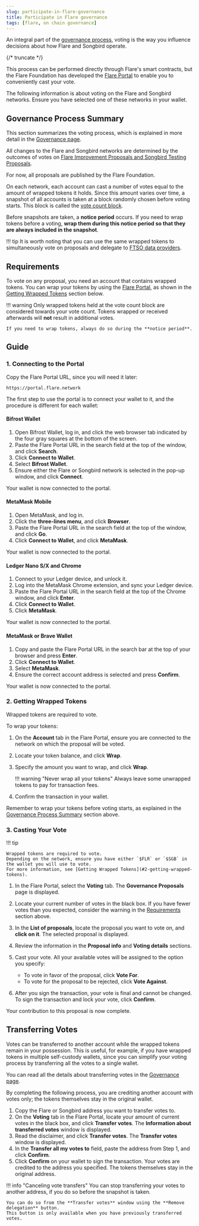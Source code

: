 ```yaml
---
slug: participate-in-flare-governance
title: Participate in Flare governance
tags: [flare, on chain governance]
---
```


An integral part of the [governance process](../../tech/governance.md), voting is the way you influence decisions about how Flare and Songbird operate.

{/* truncate */}

This process can be performed directly through Flare's smart contracts, but the Flare Foundation has developed the [Flare Portal](https://portal.flare.network) to enable you to conveniently cast your vote.

The following information is about voting on the Flare and Songbird networks.
Ensure you have selected one of these networks in your wallet.

## Governance Process Summary

This section summarizes the voting process, which is explained in more detail in the [Governance page](../../tech/governance.md).

All changes to the Flare and Songbird networks are determined by the outcomes of votes on [Flare Improvement Proposals and Songbird Testing Proposals](../../tech/governance.md#flare-improvement-proposals-and-songbird-test-proposals).

For now, all proposals are published by the Flare Foundation.

On each network, each account can cast a number of votes equal to the amount of wrapped tokens it holds.
Since this amount varies over time, a snapshot of all accounts is taken at a block randomly chosen before voting starts.
This block is called the [vote count block](../../tech/governance.md#the-vote-count-block).

Before snapshots are taken, a **notice period** occurs.
If you need to wrap tokens before a voting, **wrap them during this notice period so that they are always included in the snapshot**.

!!! tip
It is worth noting that you can use the same wrapped tokens to simultaneously vote on proposals and delegate to [FTSO data providers](glossary.md#data_provider).

## Requirements

To vote on any proposal, you need an account that contains wrapped tokens.
You can wrap your tokens by using the [Flare Portal](https://portal.flare.network), as shown in the [Getting Wrapped Tokens](#2-getting-wrapped-tokens) section below.

!!! warning
Only wrapped tokens held at the vote count block are considered towards your vote count.
Tokens wrapped or received afterwards will **not** result in additional votes.

    If you need to wrap tokens, always do so during the **notice period**.

## Guide

### 1. Connecting to the Portal

Copy the Flare Portal URL, since you will need it later:

```text
https://portal.flare.network
```

The first step to use the portal is to connect your wallet to it, and the procedure is different for each wallet:

#### Bifrost Wallet

1. Open Bifrost Wallet, log in, and click the web browser tab indicated by the four gray squares at the bottom of the screen.
2. Paste the Flare Portal URL in the search field at the top of the window, and click **Search**.
3. Click **Connect to Wallet**.
4. Select **Bifrost Wallet**.
5. Ensure either the Flare or Songbird network is selected in the pop-up window, and click **Connect**.

Your wallet is now connected to the portal.

#### MetaMask Mobile

1. Open MetaMask, and log in.
2. Click the **three-lines menu**, and click **Browser**.
3. Paste the Flare Portal URL in the search field at the top of the window, and click **Go**.
4. Click **Connect to Wallet**, and click **MetaMask**.

Your wallet is now connected to the portal.

#### Ledger Nano S/X and Chrome

1. Connect to your Ledger device, and unlock it.
2. Log into the MetaMask Chrome extension, and sync your Ledger device.
3. Paste the Flare Portal URL in the search field at the top of the Chrome window, and click **Enter**.
4. Click **Connect to Wallet**.
5. Click **MetaMask**.

Your wallet is now connected to the portal.

#### MetaMask or Brave Wallet

1. Copy and paste the Flare Portal URL in the search bar at the top of your browser and press **Enter**.
2. Click **Connect to Wallet**.
3. Select **MetaMask**.
4. Ensure the correct account address is selected and press **Confirm**.

Your wallet is now connected to the portal.

### 2. Getting Wrapped Tokens

Wrapped tokens are required to vote.

To wrap your tokens:

1. On the **Account** tab in the Flare Portal, ensure you are connected to the network on which the proposal will be voted.
2. Locate your token balance, and click **Wrap**.
3. Specify the amount you want to wrap, and click **Wrap**.

   !!! warning "Never wrap all your tokens"
   Always leave some unwrapped tokens to pay for transaction fees.

4. Confirm the transaction in your wallet.

Remember to wrap your tokens before voting starts, as explained in the [Governance Process Summary](#governance-process-summary) section above.

### 3. Casting Your Vote

!!! tip

    Wrapped tokens are required to vote.
    Depending on the network, ensure you have either `$FLR` or `$SGB` in the wallet you will use to vote.
    For more information, see [Getting Wrapped Tokens](#2-getting-wrapped-tokens).

1. In the Flare Portal, select the **Voting** tab.
   The **Governance Proposals** page is displayed.
2. Locate your current number of votes in the black box.
   If you have fewer votes than you expected, consider the warning in the [Requirements](#requirements) section above.
3. In the **List of proposals**, locate the proposal you want to vote on, and **click on it**.
   The selected proposal is displayed.
4. Review the information in the **Proposal info** and **Voting details** sections.
5. Cast your vote.
   All your available votes will be assigned to the option you specify:

   - To vote in favor of the proposal, click **Vote For**.
   - To vote for the proposal to be rejected, click **Vote Against**.

6. After you sign the transaction, your vote is final and cannot be changed.
   To sign the transaction and lock your vote, click **Confirm**.

Your contribution to this proposal is now complete.

## Transferring Votes

Votes can be transferred to another account while the wrapped tokens remain in your possession.
This is useful, for example, if you have wrapped tokens in multiple self-custody wallets, since you can simplify your voting process by transferring all the votes to a single wallet.

You can read all the details about transferring votes in the [Governance page](../../tech/governance.md#vote-transfer).

By completing the following process, you are crediting another account with votes only;
the tokens themselves stay in the original wallet.

1. Copy the Flare or Songbird address you want to transfer votes to.
2. On the **Voting** tab in the Flare Portal, locate your amount of current votes in the black box, and click **Transfer votes**.
   The **Information about transferred votes** window is displayed.
3. Read the disclaimer, and click **Transfer votes**.
   The **Transfer votes** window is displayed.
4. In the **Transfer all my votes to** field, paste the address from Step 1, and click **Confirm**.
5. Click **Confirm** on your wallet to sign the transaction.
   Your votes are credited to the address you specified.
   The tokens themselves stay in the original address.

!!! info "Canceling vote transfers"
You can stop transferring your votes to another address, if you do so before the snapshot is taken.

    You can do so from the **Transfer votes** window using the **Remove delegation** button.
    This button is only available when you have previously transferred votes.
